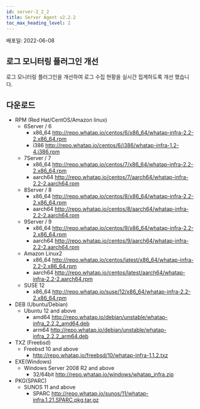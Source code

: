 ```yaml
---
id: server-2_2_2
title: Server Agent v2.2.2
toc_max_heading_level: 2
---
```


배포일: 2022-06-08

## 로그 모니터링 플러그인 개선

로그 모니터링 플러그인을 개선하여 로그 수집 현황을 실시간 집계하도록 개선 했습니다.

## 다운로드

* RPM (Red Hat/CentOS/Amazon linux)
  * 6Server / 6 
    * x86_64 http://repo.whatap.io/centos/6/x86_64/whatap-infra-2.2-2.x86_64.rpm 
    * i386 http://repo.whatap.io/centos/6/i386/whatap-infra-1.2-4.i386.rpm
  * 7Server / 7 
    * x86_64 http://repo.whatap.io/centos/7/x86_64/whatap-infra-2.2-2.x86_64.rpm 
    * aarch64 http://repo.whatap.io/centos/7/aarch64/whatap-infra-2.2-2.aarch64.rpm
  * 8Server / 8 
    * x86_64 http://repo.whatap.io/centos/8/x86_64/whatap-infra-2.2-2.x86_64.rpm 
    * aarch64 http://repo.whatap.io/centos/8/aarch64/whatap-infra-2.2-2.aarch64.rpm
  * 9Server / 9 
    * x86_64 http://repo.whatap.io/centos/9/x86_64/whatap-infra-2.2-2.x86_64.rpm 
    * aarch64 http://repo.whatap.io/centos/9/aarch64/whatap-infra-2.2-2.aarch64.rpm
  * Amazon Linux2
    * x86_64 http://repo.whatap.io/centos/latest/x86_64/whatap-infra-2.2-2.x86_64.rpm 
    * aarch64 http://repo.whatap.io/centos/latest/aarch64/whatap-infra-2.2-2.aarch64.rpm
  * SUSE 12
    * x86_64 http://repo.whatap.io/suse/12/x86_64/whatap-infra-2.2-2.x86_64.rpm
* DEB (Ubuntu/Debian)
  * Ubuntu 12 and above
    * amd64 http://repo.whatap.io/debian/unstable/whatap-infra_2.2.2_amd64.deb
    * arm64 http://repo.whatap.io/debian/unstable/whatap-infra_2.2.2_arm64.deb
* TXZ (Freebsd)
  * Freebsd 10 and above
    * http://repo.whatap.io/freebsd/10/whatap-infra-1.1.2.txz
* EXE(Windows)
  * Windows Server 2008 R2 and above
    * 32/64bit http://repo.whatap.io/windows/whatap_infra.zip
* PKG(SPARC)
  * SUNOS 11 and above
    * SPARC http://repo.whatap.io/sunos/11/whatap-infra.1.21.SPARC.pkg.tar.gz
